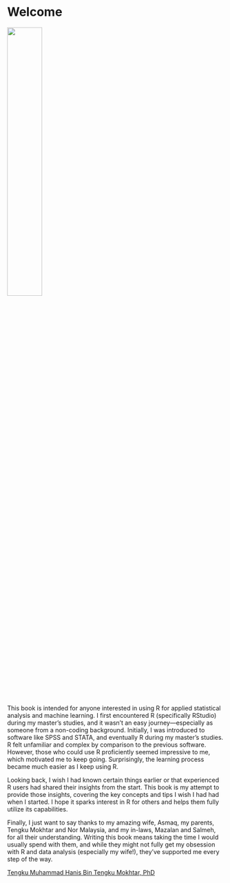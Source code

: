 # Welcome {.unnumbered}

![](images/book_cover.png){width="40%"}

This book is intended for anyone interested in using R for applied statistical analysis and machine learning. I first encountered R (specifically RStudio) during my master’s studies, and it wasn’t an easy journey—especially as someone from a non-coding background. Initially, I was introduced to software like SPSS and STATA, and eventually R during my master's studies. R felt unfamiliar and complex by comparison to the previous software. However, those who could use R proficiently seemed impressive to me, which motivated me to keep going. Surprisingly, the learning process became much easier as I keep using R.

Looking back, I wish I had known certain things earlier or that experienced R users had shared their insights from the start. This book is my attempt to provide those insights, covering the key concepts and tips I wish I had had when I started. I hope it sparks interest in R for others and helps them fully utilize its capabilities.

Finally, I just want to say thanks to my amazing wife, Asmaq, my parents, Tengku Mokhtar and Nor Malaysia, and my in-laws, Mazalan and Salmeh, for all their understanding. Writing this book means taking the time I would usually spend with them, and while they might not fully get my obsession with R and data analysis (especially my wife!), they’ve supported me every step of the way.

[Tengku Muhammad Hanis Bin Tengku Mokhtar, PhD](https://tengkuhanis.netlify.app/)
